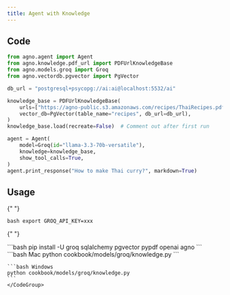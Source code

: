 ```yaml
---
title: Agent with Knowledge
---
```


## Code

```python cookbook/models/groq/knowledge.py
from agno.agent import Agent
from agno.knowledge.pdf_url import PDFUrlKnowledgeBase
from agno.models.groq import Groq
from agno.vectordb.pgvector import PgVector

db_url = "postgresql+psycopg://ai:ai@localhost:5532/ai"

knowledge_base = PDFUrlKnowledgeBase(
    urls=["https://agno-public.s3.amazonaws.com/recipes/ThaiRecipes.pdf"],
    vector_db=PgVector(table_name="recipes", db_url=db_url),
)
knowledge_base.load(recreate=False)  # Comment out after first run

agent = Agent(
    model=Groq(id="llama-3.3-70b-versatile"),
    knowledge=knowledge_base,
    show_tool_calls=True,
)
agent.print_response("How to make Thai curry?", markdown=True)
```

## Usage

<Steps>
  <Snippet file="create-venv-step.mdx" />

{" "}

<Step title="Set your API key">```bash export GROQ_API_KEY=xxx ```</Step>

{" "}

<Step title="Install libraries">
  ```bash pip install -U groq sqlalchemy pgvector pypdf openai agno ```
</Step>

  <Step title="Run Agent">
    <CodeGroup>
    ```bash Mac
    python cookbook/models/groq/knowledge.py
    ```

    ```bash Windows
    python cookbook/models/groq/knowledge.py
    ```
    </CodeGroup>

  </Step>
</Steps>
